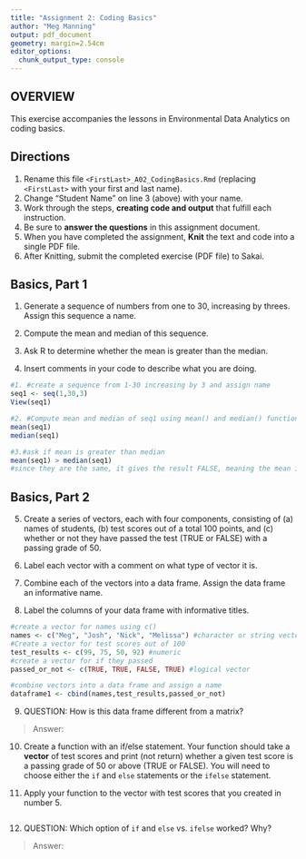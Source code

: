 ```yaml
---
title: "Assignment 2: Coding Basics"
author: "Meg Manning"
output: pdf_document
geometry: margin=2.54cm
editor_options: 
  chunk_output_type: console
---
```


## OVERVIEW

This exercise accompanies the lessons in Environmental Data Analytics on coding basics.

## Directions

1.  Rename this file `<FirstLast>_A02_CodingBasics.Rmd` (replacing `<FirstLast>` with your first and last name).
2.  Change "Student Name" on line 3 (above) with your name.
3.  Work through the steps, **creating code and output** that fulfill each instruction.
4.  Be sure to **answer the questions** in this assignment document.
5.  When you have completed the assignment, **Knit** the text and code into a single PDF file.
6.  After Knitting, submit the completed exercise (PDF file) to Sakai.

## Basics, Part 1

1.  Generate a sequence of numbers from one to 30, increasing by threes. Assign this sequence a name.

2.  Compute the mean and median of this sequence.

3.  Ask R to determine whether the mean is greater than the median.

4.  Insert comments in your code to describe what you are doing.

```r
#1. #create a sequence from 1-30 increasing by 3 and assign name
seq1 <- seq(1,30,3)
View(seq1)

#2. #Compute mean and median of seq1 using mean() and median() functions
mean(seq1)
median(seq1)

#3.#ask if mean is greater than median
mean(seq1) > median(seq1)
#since they are the same, it gives the result FALSE, meaning the mean is not greater than the median
```

## Basics, Part 2

5.  Create a series of vectors, each with four components, consisting of (a) names of students, (b) test scores out of a total 100 points, and (c) whether or not they have passed the test (TRUE or FALSE) with a passing grade of 50.

6.  Label each vector with a comment on what type of vector it is.

7.  Combine each of the vectors into a data frame. Assign the data frame an informative name.

8.  Label the columns of your data frame with informative titles.

```r
#create a vector for names using c()
names <- c("Meg", "Josh", "Nick", "Melissa") #character or string vector
#Create a vector for test scores out of 100
test_results <- c(99, 75, 50, 92) #numeric
#create a vector for if they passed
passed_or_not <- c(TRUE, TRUE, FALSE, TRUE) #logical vector

#combine vectors into a data frame and assign a name
dataframe1 <- cbind(names,test_results,passed_or_not)

```

9.  QUESTION: How is this data frame different from a matrix?

> Answer:

10. Create a function with an if/else statement. Your function should take a **vector** of test scores and print (not return) whether a given test score is a passing grade of 50 or above (TRUE or FALSE). You will need to choose either the `if` and `else` statements or the `ifelse` statement. 

11. Apply your function to the vector with test scores that you created in number 5.

```r

```

12. QUESTION: Which option of `if` and `else` vs. `ifelse` worked? Why?

> Answer:
